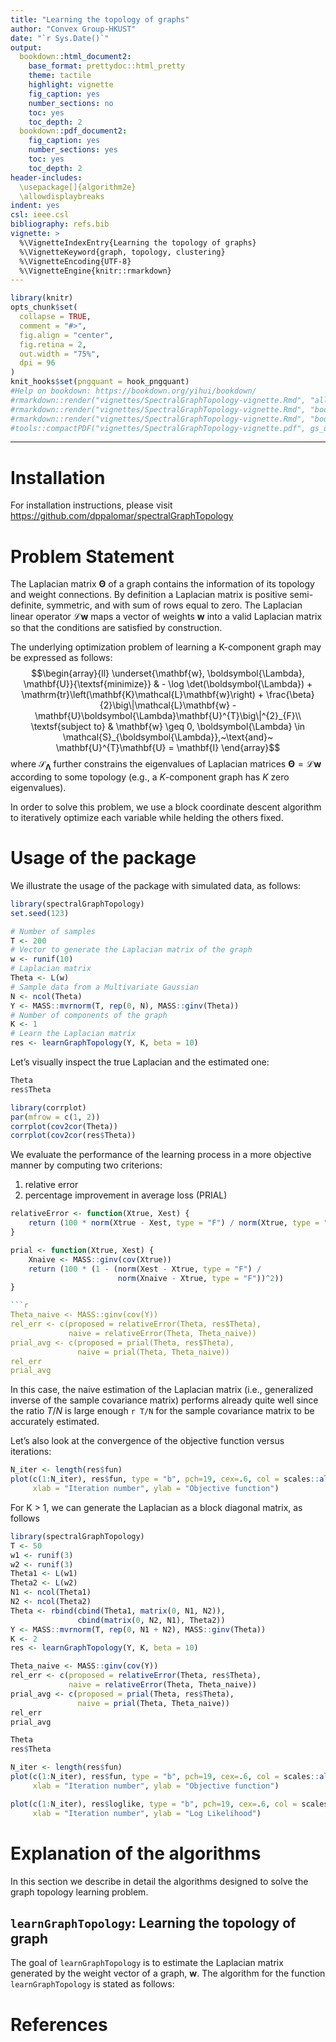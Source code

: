 ```yaml
---
title: "Learning the topology of graphs"
author: "Convex Group-HKUST"
date: "`r Sys.Date()`"
output:
  bookdown::html_document2:
    base_format: prettydoc::html_pretty
    theme: tactile
    highlight: vignette
    fig_caption: yes
    number_sections: no
    toc: yes
    toc_depth: 2
  bookdown::pdf_document2:
    fig_caption: yes
    number_sections: yes
    toc: yes
    toc_depth: 2
header-includes:
  \usepackage[]{algorithm2e}
  \allowdisplaybreaks
indent: yes
csl: ieee.csl
bibliography: refs.bib
vignette: >
  %\VignetteIndexEntry{Learning the topology of graphs}
  %\VignetteKeyword{graph, topology, clustering}
  %\VignetteEncoding{UTF-8}
  %\VignetteEngine{knitr::rmarkdown}
---
```


```r
library(knitr)
opts_chunk$set(
  collapse = TRUE,
  comment = "#>",
  fig.align = "center",
  fig.retina = 2,
  out.width = "75%",
  dpi = 96
)
knit_hooks$set(pngquant = hook_pngquant)
#Help on bookdown: https://bookdown.org/yihui/bookdown/
#rmarkdown::render("vignettes/SpectralGraphTopology-vignette.Rmd", "all")
#rmarkdown::render("vignettes/SpectralGraphTopology-vignette.Rmd", "bookdown::html_document2")
#rmarkdown::render("vignettes/SpectralGraphTopology-vignette.Rmd", "bookdown::pdf_document2")
#tools::compactPDF("vignettes/SpectralGraphTopology-vignette.pdf", gs_quality = "ebook")
```

-----------

# Installation

For installation instructions, please visit
[https://github.com/dppalomar/spectralGraphTopology](https://github.com/dppalomar/spectralGraphTopology)

# Problem Statement
The Laplacian matrix $\boldsymbol{\Theta}$ of a graph contains the information of its topology and weight connections. By definition a Laplacian matrix is positive semi-definite, symmetric, and with sum of rows equal to zero. The Laplacian linear operator $\mathcal{L}\mathbf{w}$ maps a vector of weights $\mathbf{w}$ into a valid Laplacian matrix so that the conditions are satisfied by construction.

The underlying optimization problem of learning a K-component graph may be expressed as follows:
$$\begin{array}{ll}
\underset{\mathbf{w}, \boldsymbol{\Lambda}, \mathbf{U}}{\textsf{minimize}} & - \log \det(\boldsymbol{\Lambda})
+ \mathrm{tr}\left(\mathbf{K}\mathcal{L}\mathbf{w}\right)
+ \frac{\beta}{2}\big\|\mathcal{L}\mathbf{w} - \mathbf{U}\boldsymbol{\Lambda}\mathbf{U}^{T}\big\|^{2}_{F}\\
\textsf{subject to} & \mathbf{w} \geq 0, \boldsymbol{\Lambda} \in \mathcal{S}_{\boldsymbol{\Lambda}},~\text{and}~
\mathbf{U}^{T}\mathbf{U} = \mathbf{I}
\end{array}$$
where $\mathcal{S}_{\boldsymbol{\Lambda}}$ further constrains the eigenvalues of Laplacian matrices
$\boldsymbol{\Theta}=\mathcal{L}\mathbf{w}$ according to some topology (e.g., a $K$-component graph has $K$ zero eigenvalues).

In order to solve this problem, we use a block coordinate descent algorithm to
iteratively optimize each variable while helding the others fixed.

# Usage of the package
We illustrate the usage of the package with simulated data, as follows:
```r
library(spectralGraphTopology)
set.seed(123)

# Number of samples
T <- 200
# Vector to generate the Laplacian matrix of the graph
w <- runif(10)
# Laplacian matrix
Theta <- L(w)
# Sample data from a Multivariate Gaussian
N <- ncol(Theta)
Y <- MASS::mvrnorm(T, rep(0, N), MASS::ginv(Theta))
# Number of components of the graph
K <- 1
# Learn the Laplacian matrix
res <- learnGraphTopology(Y, K, beta = 10)
```

Let's visually inspect the true Laplacian and the estimated one:
```r
Theta
res$Theta
```

```r
library(corrplot)
par(mfrow = c(1, 2))
corrplot(cov2cor(Theta))
corrplot(cov2cor(res$Theta))
```

We evaluate the performance of the learning process in a more objective
manner by computing two criterions:

1. relative error
2. percentage improvement in average loss (PRIAL)

```r
relativeError <- function(Xtrue, Xest) {
    return (100 * norm(Xtrue - Xest, type = "F") / norm(Xtrue, type = "F"))
}

prial <- function(Xtrue, Xest) {
    Xnaive <- MASS::ginv(cov(Xtrue))
    return (100 * (1 - (norm(Xest - Xtrue, type = "F") /
                        norm(Xnaive - Xtrue, type = "F"))^2))
}

```r
Theta_naive <- MASS::ginv(cov(Y))
rel_err <- c(proposed = relativeError(Theta, res$Theta),
             naive = relativeError(Theta, Theta_naive))
prial_avg <- c(proposed = prial(Theta, res$Theta),
               naive = prial(Theta, Theta_naive))
rel_err
prial_avg
```

In this case, the naive estimation of the Laplacian matrix (i.e., generalized inverse of the sample covariance matrix) performs already quite well since the ratio $T/N$ is large enough `r T/N` for the sample covariance matrix to be accurately estimated.

Let's also look at the convergence of the objective function versus iterations:
```r
N_iter <- length(res$fun)
plot(c(1:N_iter), res$fun, type = "b", pch=19, cex=.6, col = scales::alpha("black", .5),
     xlab = "Iteration number", ylab = "Objective function")

```

For K > 1, we can generate the Laplacian as a block diagonal matrix, as follows
```r
library(spectralGraphTopology)
T <- 50
w1 <- runif(3)
w2 <- runif(3)
Theta1 <- L(w1)
Theta2 <- L(w2)
N1 <- ncol(Theta1)
N2 <- ncol(Theta2)
Theta <- rbind(cbind(Theta1, matrix(0, N1, N2)),
               cbind(matrix(0, N2, N1), Theta2))
Y <- MASS::mvrnorm(T, rep(0, N1 + N2), MASS::ginv(Theta))
K <- 2
res <- learnGraphTopology(Y, K, beta = 10)
```
```r
Theta_naive <- MASS::ginv(cov(Y))
rel_err <- c(proposed = relativeError(Theta, res$Theta),
             naive = relativeError(Theta, Theta_naive))
prial_avg <- c(proposed = prial(Theta, res$Theta),
               naive = prial(Theta, Theta_naive))
rel_err
prial_avg
```

```r
Theta
res$Theta
```

```r
N_iter <- length(res$fun)
plot(c(1:N_iter), res$fun, type = "b", pch=19, cex=.6, col = scales::alpha("black", .5),
     xlab = "Iteration number", ylab = "Objective function")
```
```r
plot(c(1:N_iter), res$loglike, type = "b", pch=19, cex=.6, col = scales::alpha("black", .5),
     xlab = "Iteration number", ylab = "Log Likelihood")
```

# Explanation of the algorithms

In this section we describe in detail the algorithms designed to solve the
graph topology learning problem.

## `learnGraphTopology`: Learning the topology of graph

The goal of `learnGraphTopology` is to estimate the Laplacian matrix generated
by the weight vector of a graph, $\mathbf{w}$. The algorithm for the function `learnGraphTopology`
is stated as follows:

\begin{algorithm}[H]
 \DontPrintSemicolon
 \KwData{$\mathbf{Y}$ (data matrix), $K$ (\#\{components\}), $\beta$ (regularization term),
 $\mathbf{w}^{(0)}$, $\boldsymbol{\lambda}^{(0)}$, $\mathbf{U}^{(0)}$ (initial parameter estimates),
 $\alpha_1$, $\alpha_2$ (lower and upper bound on the eigenvalues of the Laplacian matrix),
 $\rho$ (how much to increase beta per iteration).}
 \KwResult{$\boldsymbol{\Theta}$ (Laplacian matrix)}
 $N \gets \texttt{ncol}(\mathbf{Y})$\;
 \While{objective function do not converged \textbf{or} max \#\{iterations\} not reached}{
   $k \gets 0$\;
   \While{parameters do not converged \textbf{or} max \#\{iterations\} not reached}{
  $\mathbf{w}^{(k+1)} \gets \texttt{w\_update}(\mathbf{w}^{(k)}, \mathbf{U}^{(k)}, \boldsymbol{\lambda}^{(k)}, \beta, N, \mathbf{K})$\;
  $\mathbf{U}^{(k+1)} \gets \texttt{U\_update}(\mathbf{w}^{(k+1)}, N)$\;
  $\boldsymbol{\lambda}^{(k+1)} \gets \texttt{lambda\_update}(\mathbf{w}^{(k+1)},
  \mathbf{U}^{(k+1)}, \alpha_1, \alpha_2, \beta,N, K)$\;
  $k \gets k + 1$\;
  }
  $\beta \gets \beta (\rho + 1)$\;
 }
 \Return $\mathcal{L}(\mathbf{w}^{(k+1)})$\;
\end{algorithm}

\begin{algorithm}[H]
  \DontPrintSemicolon
  \SetKwFunction{Fwupdate}{\texttt{w\_update}}
  \SetKwProg{Fn}{Function}{:}{}
  \Fn{\Fwupdate{$\mathbf{w}, \mathbf{U}, \boldsymbol{\lambda}, \beta, N, \mathbf{K}$}}{
        $\nabla_{\mathbf{w}}f \gets \mathcal{L}^{\star}\left(\mathcal{L}\left(\mathbf{w}\right)
                        - \mathbf{U}  \texttt{diag}(\boldsymbol{\lambda}) {\mathbf{U}^{T}}
                        + \dfrac{\mathbf{K}}{\beta}\right)$\;
        \KwRet $\texttt{max}\left(0, \mathbf{w} - \dfrac{\nabla_{\mathbf{w}}f}{2N}\right)$\;
  }
  \;
\end{algorithm}

\begin{algorithm}[H]
  \DontPrintSemicolon
  \SetKwFunction{FwUupdate}{\texttt{U\_update}}
  \SetKwProg{Fn}{Function}{:}{}
  \Fn{\FwUupdate{$\mathbf{w}, N, K$}}{
        \KwRet \texttt{eigenvectors}$(\mathcal{L}(\mathbf{w}))$[K+1:N] \# \textit{increasing order w.r.t. eigenvalues}\;
  }
  \;
\end{algorithm}

\begin{algorithm}[H]
  \DontPrintSemicolon
  \SetKwFunction{Fwlambdaupdate}{\texttt{lambda\_update}}
  \SetKwProg{Fn}{Function}{:}{}
  \Fn{\Fwlambdaupdate{$\mathbf{w}, \mathbf{U}, \alpha_1, \alpha_2, \beta, N, K$}}{
        $\mathbf{d} \gets \texttt{diag}\left(\mathbf{U}^{T} \mathcal{L}(\mathbf{w})\mathbf{U}\right)$\;
        $\boldsymbol{\lambda} \gets \frac{1}{2}\left(\mathbf{d} +
                \sqrt{\mathbf{d} \odot \mathbf{d} + \frac{4}{\beta}}\right)$
                \# $\odot$ \textit{means element-wise multiplication} \;
        \eIf{$\boldsymbol{\lambda}$ has its elements in nondecreasing order
             \textbf{and} $\min(\boldsymbol{\lambda}) \geq \alpha_1$
             \textbf{and} $\max(\boldsymbol{\lambda}) \leq \alpha_2$} {
            \KwRet $\boldsymbol{\lambda}$\;
        } {
            set to $\alpha_1$ the elements of $\boldsymbol{\lambda}$
            whose values are less than $\alpha_1$ \;
            set to $\alpha_2$ the elements of $\boldsymbol{\lambda}$
            whose values are greater than $\alpha_2$\;
        }
        \eIf{$\boldsymbol{\lambda}$ has its elements in nondecreasing order} {
            \KwRet $\boldsymbol{\lambda}$\;
        } {
            $\mathbf{raise}$ \texttt{Exception}(\textit{"eigenvalues are not in increasing order"})\;
        }
  }
  \;
\end{algorithm}

# References {-}
\setlength{\parindent}{-0.2in}
\setlength{\leftskip}{0.2in}
\setlength{\parskip}{8pt}
\noindent
